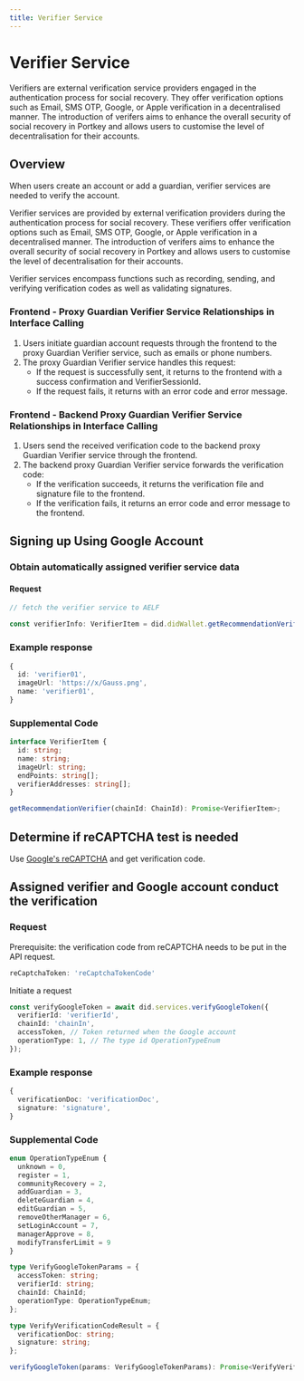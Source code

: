 ```yaml
---
title: Verifier Service
---
```


# Verifier Service

Verifiers are external verification service providers engaged in the authentication process for social recovery. They offer verification options such as Email, SMS OTP, Google, or Apple verification in a decentralised manner. The introduction of verifers aims to enhance the overall security of social recovery in Portkey and allows users to customise the level of decentralisation for their accounts.

## Overview

When users create an account or add a guardian, verifier services are needed to verify the account. 

Verifier services are provided by external verification providers during the authentication process for social recovery. These verifiers offer verification options such as Email, SMS OTP, Google, or Apple verification in a decentralised manner. The introduction of verifers aims to enhance the overall security of social recovery in Portkey and allows users to customise the level of decentralisation for their accounts.

Verifier services encompass functions such as recording, sending, and verifying verification codes as well as validating signatures.

### Frontend - Proxy Guardian Verifier Service Relationships in Interface Calling

1. Users initiate guardian account requests through the frontend to the proxy Guardian Verifier service, such as emails or phone numbers.
2. The proxy Guardian Verifier service handles this request:
   - If the request is successfully sent, it returns to the frontend with a success confirmation and VerifierSessionId.
   - If the request fails, it returns with an error code and error message.

### Frontend - Backend Proxy Guardian Verifier Service Relationships in Interface Calling

1.  Users send the received verification code to the backend proxy Guardian Verifier service through the frontend.
2.  The backend proxy Guardian Verifier service forwards the verification code:
    - If the verification succeeds, it returns the verification file and signature file to the frontend.
    - If the verification fails, it returns an error code and error message to the frontend.

## Signing up Using Google Account

### Obtain automatically assigned verifier service data

#### Request

```typescript
// fetch the verifier service to AELF

const verifierInfo: VerifierItem = did.didWallet.getRecommendationVerifier('AELF')
```

### Example response

```typescript
{
  id: 'verifier01',
  imageUrl: 'https://x/Gauss.png',
  name: 'verifier01',
}
```

### Supplemental Code

```typescript
interface VerifierItem {
  id: string;
  name: string;
  imageUrl: string;
  endPoints: string[];
  verifierAddresses: string[];
}

getRecommendationVerifier(chainId: ChainId): Promise<VerifierItem>;
```

## Determine if reCAPTCHA test is needed

Use [Google's reCAPTCHA](https://cloud.google.com/recaptcha-enterprise) and get verification code.

## Assigned verifier and Google account conduct the verification

### Request

Prerequisite: the verification code from reCAPTCHA needs to be put in the API request.

```typescript
reCaptchaToken: 'reCaptchaTokenCode'
```

Initiate a request

```typescript
const verifyGoogleToken = await did.services.verifyGoogleToken({
  verifierId: 'verifierId',
  chainId: 'chainIn',
  accessToken, // Token returned when the Google account
  operationType: 1, // The type id OperationTypeEnum
});
```

### Example response

```typescript
{
  verificationDoc: 'verificationDoc',
  signature: 'signature',
}
```

### Supplemental Code

```typescript
enum OperationTypeEnum {
  unknown = 0,
  register = 1,
  communityRecovery = 2,
  addGuardian = 3,
  deleteGuardian = 4,
  editGuardian = 5,
  removeOtherManager = 6,
  setLoginAccount = 7,
  managerApprove = 8,
  modifyTransferLimit = 9
}

type VerifyGoogleTokenParams = {
  accessToken: string;
  verifierId: string;
  chainId: ChainId;
  operationType: OperationTypeEnum;
};

type VerifyVerificationCodeResult = {
  verificationDoc: string;
  signature: string;
};

verifyGoogleToken(params: VerifyGoogleTokenParams): Promise<VerifyVerificationCodeResult>;
```
